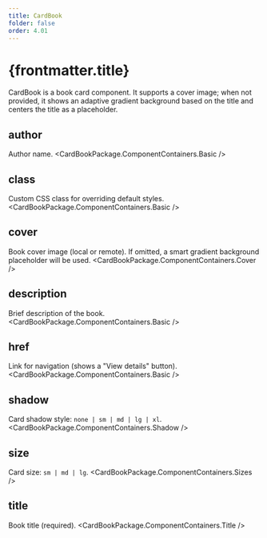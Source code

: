 ```yaml
---
title: CardBook
folder: false
order: 4.01
---
```



# {frontmatter.title}

CardBook is a book card component. It supports a cover image; when not provided, it shows an adaptive gradient background based on the title and centers the title as a placeholder.

## author
Author name.
<CardBookPackage.ComponentContainers.Basic />

## class
Custom CSS class for overriding default styles.
<CardBookPackage.ComponentContainers.Basic />

## cover
Book cover image (local or remote). If omitted, a smart gradient background placeholder will be used.
<CardBookPackage.ComponentContainers.Cover />

## description
Brief description of the book.
<CardBookPackage.ComponentContainers.Basic />

## href
Link for navigation (shows a "View details" button).
<CardBookPackage.ComponentContainers.Basic />

## shadow
Card shadow style: `none | sm | md | lg | xl`.
<CardBookPackage.ComponentContainers.Shadow />

## size
Card size: `sm | md | lg`.
<CardBookPackage.ComponentContainers.Sizes />

## title
Book title (required).
<CardBookPackage.ComponentContainers.Title />



